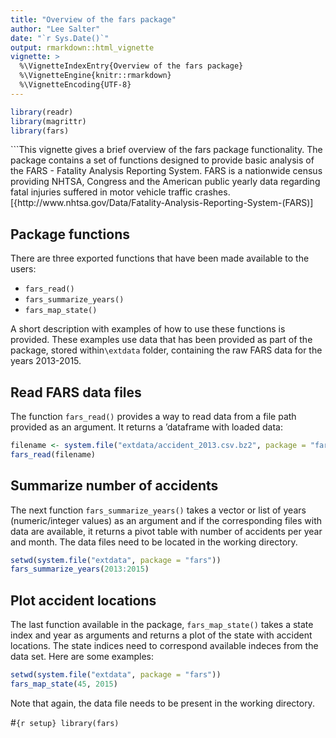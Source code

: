```yaml
---
title: "Overview of the fars package"
author: "Lee Salter"
date: "`r Sys.Date()`"
output: rmarkdown::html_vignette
vignette: >
  %\VignetteIndexEntry{Overview of the fars package}
  %\VignetteEngine{knitr::rmarkdown}
  %\VignetteEncoding{UTF-8}
---
```


```r
library(readr)
library(magrittr)
library(fars)
```

```This vignette gives a brief overview of the fars package functionality. 
The package contains a set of functions designed to provide basic analysis of the FARS - Fatality Analysis Reporting System. 
FARS is a nationwide census providing NHTSA, Congress and the American public yearly data regarding fatal injuries suffered in motor vehicle traffic crashes. [{http://www.nhtsa.gov/Data/Fatality-Analysis-Reporting-System-(FARS)]

## Package functions

There are three exported functions that have been made available to the  users:

- `fars_read()`
- `fars_summarize_years()`
- `fars_map_state()`

A short description with examples of how to use these functions is provided. 
These examples use data that has been provided as part of the package, stored within`\extdata` folder, containing the raw FARS data for the years 2013-2015.

## Read FARS data files

The function `fars_read()` provides a way  to read data from a file path provided as an argument. It returns a 'dataframe with loaded data:

```r
filename <- system.file("extdata/accident_2013.csv.bz2", package = "fars")
fars_read(filename)
```

## Summarize number of accidents

The next function `fars_summarize_years()` takes a vector or list of years (numeric/integer values) as an argument and if the corresponding files with data are available, it returns a pivot table with number of accidents per year and month. The data files need to be located in the working directory.
```r
setwd(system.file("extdata", package = "fars"))
fars_summarize_years(2013:2015)
```

## Plot accident locations

The last function available in the package, `fars_map_state()` takes a state index and year as arguments and returns a plot of the state with accident locations. The state indices need to correspond available indeces from the data set. Here are some examples:

```r
setwd(system.file("extdata", package = "fars"))
fars_map_state(45, 2015)
```

Note that again, the data file needs to be present in the working directory. 

#```{r setup}
library(fars)
```
